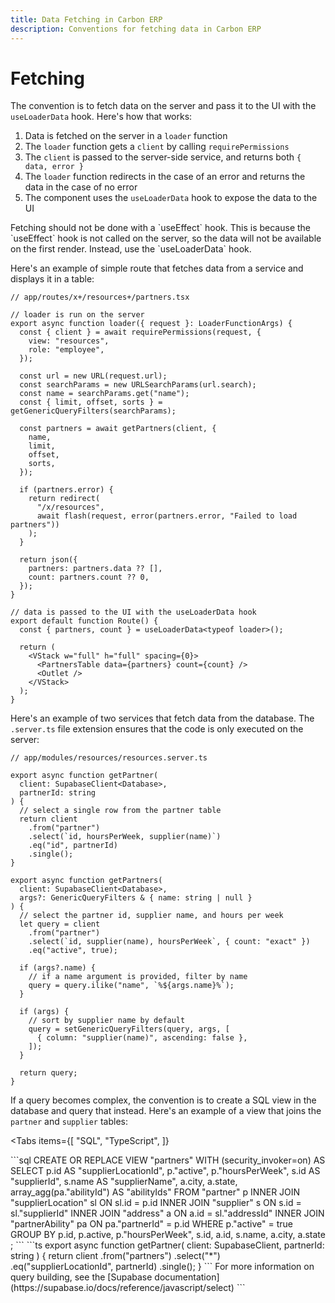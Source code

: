 ```yaml
---
title: Data Fetching in Carbon ERP
description: Conventions for fetching data in Carbon ERP
---
```



# Fetching

The convention is to fetch data on the server and pass it to the UI with the `useLoaderData` hook. Here's how that works:

1. Data is fetched on the server in a `loader` function
2. The `loader` function gets a `client` by calling `requirePermissions`
3. The `client` is passed to the server-side service, and returns both `{ data, error }`
4. The `loader` function redirects in the case of an error and returns the data in the case of no error
5. The component uses the `useLoaderData` hook to expose the data to the UI

<Callout>
  Fetching should not be done with a `useEffect` hook. This is because the
  `useEffect` hook is not called on the server, so the data will not be
  available on the first render. Instead, use the `useLoaderData` hook.
</Callout>

Here's an example of simple route that fetches data from a service and displays it in a table:

```tsx
// app/routes/x+/resources+/partners.tsx

// loader is run on the server
export async function loader({ request }: LoaderFunctionArgs) {
  const { client } = await requirePermissions(request, {
    view: "resources",
    role: "employee",
  });

  const url = new URL(request.url);
  const searchParams = new URLSearchParams(url.search);
  const name = searchParams.get("name");
  const { limit, offset, sorts } = getGenericQueryFilters(searchParams);

  const partners = await getPartners(client, {
    name,
    limit,
    offset,
    sorts,
  });

  if (partners.error) {
    return redirect(
      "/x/resources",
      await flash(request, error(partners.error, "Failed to load partners"))
    );
  }

  return json({
    partners: partners.data ?? [],
    count: partners.count ?? 0,
  });
}

// data is passed to the UI with the useLoaderData hook
export default function Route() {
  const { partners, count } = useLoaderData<typeof loader>();

  return (
    <VStack w="full" h="full" spacing={0}>
      <PartnersTable data={partners} count={count} />
      <Outlet />
    </VStack>
  );
}
```

Here's an example of two services that fetch data from the database. The `.server.ts` file extension ensures that the code is only executed on the server:

```tsx
// app/modules/resources/resources.server.ts

export async function getPartner(
  client: SupabaseClient<Database>,
  partnerId: string
) {
  // select a single row from the partner table
  return client
    .from("partner")
    .select(`id, hoursPerWeek, supplier(name)`)
    .eq("id", partnerId)
    .single();
}

export async function getPartners(
  client: SupabaseClient<Database>,
  args?: GenericQueryFilters & { name: string | null }
) {
  // select the partner id, supplier name, and hours per week
  let query = client
    .from("partner")
    .select(`id, supplier(name), hoursPerWeek`, { count: "exact" })
    .eq("active", true);

  if (args?.name) {
    // if a name argument is provided, filter by name
    query = query.ilike("name", `%${args.name}%`);
  }

  if (args) {
    // sort by supplier name by default
    query = setGenericQueryFilters(query, args, [
      { column: "supplier(name)", ascending: false },
    ]);
  }

  return query;
}
```

If a query becomes complex, the convention is to create a SQL view in the database and query that instead. Here's an example of a view that joins the `partner` and `supplier` tables:

<Tabs
  items={[
    "SQL",
    "TypeScript",
  ]}
>   
  <Tab>
```sql
CREATE OR REPLACE VIEW "partners" WITH (security_invoker=on) AS
  SELECT 
    p.id AS "supplierLocationId", 
    p."active", 
    p."hoursPerWeek", 
    s.id AS "supplierId", 
    s.name AS "supplierName", 
    a.city,
    a.state,
    array_agg(pa."abilityId") AS "abilityIds"
  FROM "partner" p 
    INNER JOIN "supplierLocation" sl 
      ON sl.id = p.id
    INNER JOIN "supplier" s
      ON s.id = sl."supplierId"
    INNER JOIN "address" a 
      ON a.id = sl."addressId"
    INNER JOIN "partnerAbility" pa
      ON pa."partnerId" = p.id
  WHERE p."active" = true
  GROUP BY p.id, p.active, p."hoursPerWeek", s.id, a.id, s.name, a.city, a.state
;
```
  </Tab>
  <Tab>
```ts
export async function getPartner(
  client: SupabaseClient<Database>,
  partnerId: string
) {
  return client
    .from("partners")
    .select("*")
    .eq("supplierLocationId", partnerId)
    .single();
}
```
  </Tab>
</Tabs>
<Callout>
  For more information on query building, see the [Supabase
  documentation](https://supabase.io/docs/reference/javascript/select)
</Callout>
```
